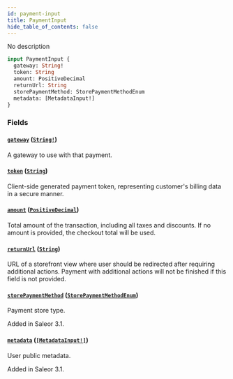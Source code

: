 ```yaml
---
id: payment-input
title: PaymentInput
hide_table_of_contents: false
---
```


No description

```graphql
input PaymentInput {
  gateway: String!
  token: String
  amount: PositiveDecimal
  returnUrl: String
  storePaymentMethod: StorePaymentMethodEnum
  metadata: [MetadataInput!]
}
```

### Fields

#### [`gateway`](#) ([`String!`](../../../developer/api-reference/scalars/string))

A gateway to use with that payment.

#### [`token`](#) ([`String`](../../../developer/api-reference/scalars/string))

Client-side generated payment token, representing customer's billing data in a secure manner.

#### [`amount`](#) ([`PositiveDecimal`](../../../developer/api-reference/scalars/positive-decimal))

Total amount of the transaction, including all taxes and discounts. If no amount is provided, the checkout total will be used.

#### [`returnUrl`](#) ([`String`](../../../developer/api-reference/scalars/string))

URL of a storefront view where user should be redirected after requiring additional actions. Payment with additional actions will not be finished if this field is not provided.

#### [`storePaymentMethod`](#) ([`StorePaymentMethodEnum`](../../../developer/api-reference/enums/store-payment-method-enum))

Payment store type.

Added in Saleor 3.1.

#### [`metadata`](#) ([`[MetadataInput!]`](../../../developer/api-reference/inputs/metadata-input))

User public metadata.

Added in Saleor 3.1.
